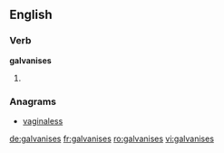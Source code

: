 ==English==

===Verb===
'''galvanises'''

# {{third-person singular of|galvanise}}

===Anagrams===
* [[vaginaless#English|vaginaless]]

[[de:galvanises]]
[[fr:galvanises]]
[[ro:galvanises]]
[[vi:galvanises]]